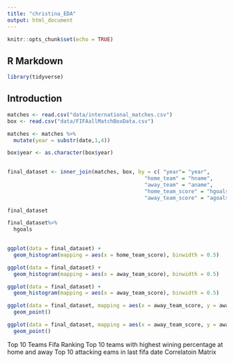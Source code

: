 ```yaml
---
title: "christina_EDA"
output: html_document
---
```


```r
knitr::opts_chunk$set(echo = TRUE)
```

## R Markdown

```r
library(tidyverse)
```

## Introduction


```r
matches <- read.csv("data/international_matches.csv")
box <- read.csv("data/FIFAallMatchBoxData.csv")
```


```r
matches <- matches %>% 
  mutate(year = substr(date,1,4))

box$year <- as.character(box$year)
  

final_dataset <- inner_join(matches, box, by = c( "year"= "year",
                                            "home_team" = "hname", 
                                            "away_team" = "aname", 
                                            "home_team_score" = "hgoals", 
                                            "away_team_score" = "agoals"))

```

```r
final_dataset
```

```r
final_dataset%>%
  hgoals
  
```

```r
ggplot(data = final_dataset) +
  geom_histogram(mapping = aes(x = home_team_score), binwidth = 0.5)
```

```r
ggplot(data = final_dataset) +
  geom_histogram(mapping = aes(x = away_team_score), binwidth = 0.5)
```


```r
ggplot(data = final_dataset) +
  geom_histogram(mapping = aes(x = away_team_score), binwidth = 0.5)
```

```r
ggplot(data = final_dataset, mapping = aes(x = away_team_score, y = away_team_fifa_rank)) + 
  geom_point()
```

```r
ggplot(data = final_dataset, mapping = aes(x = away_team_score, y = away_team_fifa_rank)) + 
  geom_point()
```

Top 10 Teams Fifa Ranking
Top 10 teams with highest wining percentage at home and away
Top 10 attacking eams in last fifa date
Correlatoin Matrix 

